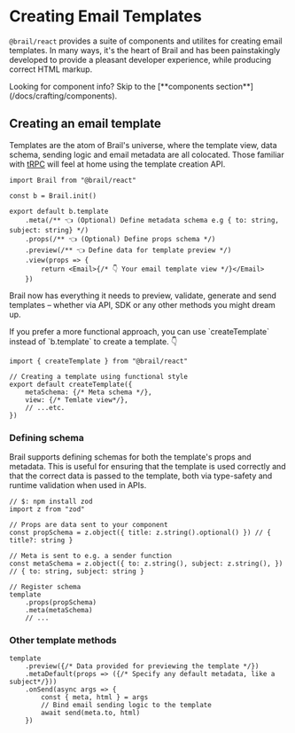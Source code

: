 
# Creating Email Templates

`@brail/react` provides a suite of components and utilites for creating email templates. In many ways, it's the heart of Brail and has been painstakingly developed to provide a pleasant developer experience, while producing correct HTML markup.

<Callout type="info">
Looking for component info? Skip to the [**components section**](/docs/crafting/components).
</Callout>

## Creating an email template

Templates are the atom of Brail's universe, where the template view, data schema, sending logic and email metadata are all colocated. Those familiar with [tRPC](https://trpc.io) will feel at home using the template creation API.


```tsx
import Brail from "@brail/react"

const b = Brail.init()

export default b.template
	.meta(/** 👈 (Optional) Define metadata schema e.g { to: string, subject: string} */)
	.props(/** 👈 (Optional) Define props schema */)
	.preview(/** 👈 Define data for template preview */)
	.view(props => {
		return <Email>{/* 👇 Your email template view */}</Email>
	})
```
Brail now has everything it needs to preview, validate, generate and send templates – whether via API, SDK or any other methods you might dream up.

<Callout emoji="🔔">
	If you prefer a more functional approach, you can use `createTemplate` instead of `b.template` to create a template. 👇
</Callout>

```tsx
import { createTemplate } from "@brail/react"

// Creating a template using functional style
export default createTemplate({
	metaSchema: {/* Meta schema */},
	view: {/* Temlate view*/},
	// ...etc.
})
```

### Defining schema

Brail supports defining schemas for both the template's props and metadata. This is useful for ensuring that the template is used correctly and that the correct data is passed to the template, both via type-safety and runtime validation when used in APIs.


```tsx
// $: npm install zod
import z from "zod"

// Props are data sent to your component
const propSchema = z.object({ title: z.string().optional() }) // { title?: string }

// Meta is sent to e.g. a sender function
const metaSchema = z.object({ to: z.string(), subject: z.string(), }) // { to: string, subject: string }

// Register schema
template
	.props(propSchema)
	.meta(metaSchema)
	// ...
```

### Other template methods

```tsx
template
	.preview({/* Data provided for previewing the template */})
	.metaDefault(props => ({/* Specify any default metadata, like a subject*/}))
	.onSend(async args => {
		const { meta, html } = args
		// Bind email sending logic to the template
		await send(meta.to, html)
	})

```

